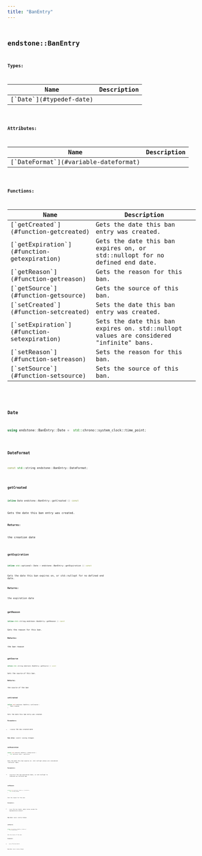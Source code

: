 ```yaml
---
title: "BanEntry"
---
```


## <code className="doc-symbol doc-symbol-class"/> endstone::BanEntry







**Types:**

<table>
<thead>
   <tr>
      <th>Name</th>
      <th>Description</th>
   </tr>
</thead>
<tbody>
<tr key="classendstone_1_1_ban_entry_1ab092a6e12e478e31aabc04ccd7944f25">
    <td>[`Date`](#typedef-date)</td>
    <td></td>
</tr>
</tbody>
</table>


**Attributes:**

<table>
<thead>
   <tr>
      <th>Name</th>
      <th>Description</th>
   </tr>
</thead>
<tbody>
<tr key="classendstone_1_1_ban_entry_1ab6991f9c822ac9cd969188b71aabae4a">
    <td>[`DateFormat`](#variable-dateformat)</td>
    <td></td>
</tr>
</tbody>
</table>






**Functions:**

<table>
<thead>
   <tr>
      <th>Name</th>
      <th>Description</th>
   </tr>
</thead>
<tbody>
<tr key="classendstone_1_1_ban_entry_1a3d58f91d59173138b7e5530b604ae70d">
    <td>[`getCreated`](#function-getcreated)</td>
    <td>Gets the date this ban entry was created.</td>
</tr>
<tr key="classendstone_1_1_ban_entry_1a62dd29dd801c12d3c99e283924c83246">
    <td>[`getExpiration`](#function-getexpiration)</td>
    <td>Gets the date this ban expires on, or std::nullopt for no defined end date.</td>
</tr>
<tr key="classendstone_1_1_ban_entry_1ae64cc8ac600a8a35f2420ddc0709ade0">
    <td>[`getReason`](#function-getreason)</td>
    <td>Gets the reason for this ban.</td>
</tr>
<tr key="classendstone_1_1_ban_entry_1ad72c12362e0b7d4d5f4fcc9874f4f375">
    <td>[`getSource`](#function-getsource)</td>
    <td>Gets the source of this ban.</td>
</tr>
<tr key="classendstone_1_1_ban_entry_1a25928ad6ec89d5a53291fac94de08af2">
    <td>[`setCreated`](#function-setcreated)</td>
    <td>Sets the date this ban entry was created.</td>
</tr>
<tr key="classendstone_1_1_ban_entry_1a034fd3be01a6210a5be8b1436df544e3">
    <td>[`setExpiration`](#function-setexpiration)</td>
    <td>Sets the date this ban expires on. std::nullopt values are considered "infinite" bans.</td>
</tr>
<tr key="classendstone_1_1_ban_entry_1a59ff6c4f71850c5f1d006199d987d049">
    <td>[`setReason`](#function-setreason)</td>
    <td>Sets the reason for this ban.</td>
</tr>
<tr key="classendstone_1_1_ban_entry_1a475b96ed193e395608804f4d31fb96d4">
    <td>[`setSource`](#function-setsource)</td>
    <td>Sets the source of this ban.</td>
</tr>
</tbody>
</table>

### <code className="doc-symbol doc-symbol-typedef"/> Date

```cpp
using endstone::BanEntry::Date =  std::chrono::system_clock::time_point;
```


### <code className="doc-symbol doc-symbol-variable"/> DateFormat

```cpp
const std::string endstone::BanEntry::DateFormat;
```


### <code className="doc-symbol doc-symbol-function"/> getCreated

```cpp
inline Date endstone::BanEntry::getCreated () const
```

Gets the date this ban entry was created.



**Returns:**

the creation date 





        
### <code className="doc-symbol doc-symbol-function"/> getExpiration

```cpp
inline std::optional< Date > endstone::BanEntry::getExpiration () const
```

Gets the date this ban expires on, or std::nullopt for no defined end date.



**Returns:**

the expiration date 





        
### <code className="doc-symbol doc-symbol-function"/> getReason

```cpp
inline std::string endstone::BanEntry::getReason () const
```

Gets the reason for this ban.



**Returns:**

the ban reason 





        
### <code className="doc-symbol doc-symbol-function"/> getSource

```cpp
inline std::string endstone::BanEntry::getSource () const
```

Gets the source of this ban.



**Returns:**

the source of the ban 





        
### <code className="doc-symbol doc-symbol-function"/> setCreated

```cpp
inline void endstone::BanEntry::setCreated (
    Date created
) 
```

Sets the date this ban entry was created.



**Parameters:**


* `created` the new created date 



**See also:** save() saving changes 



        
### <code className="doc-symbol doc-symbol-function"/> setExpiration

```cpp
inline void endstone::BanEntry::setExpiration (
    std::optional< Date > expiration
) 
```

Sets the date this ban expires on. std::nullopt values are considered "infinite" bans.



**Parameters:**


* `expiration` the new expiration date, or std::nullopt to indicate an infinite ban 




        
### <code className="doc-symbol doc-symbol-function"/> setReason

```cpp
inline void endstone::BanEntry::setReason (
    std::string reason
) 
```

Sets the reason for this ban.



**Parameters:**


* `reason` the new reason, empty values assume the implementation default 



**See also:** save() saving changes 



        
### <code className="doc-symbol doc-symbol-function"/> setSource

```cpp
inline void endstone::BanEntry::setSource (
    std::string source
) 
```

Sets the source of this ban.



**Parameters:**


* `source` the new source 



**See also:** save() saving changes 



        